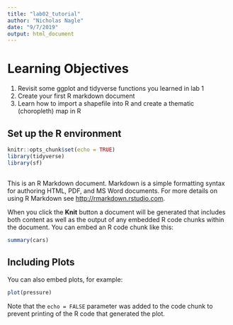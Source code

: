 ```yaml
---
title: "lab02_tutorial"
author: "Nicholas Nagle"
date: "9/7/2019"
output: html_document
---
```


# Learning Objectives

1. Revisit some ggplot and tidyverse functions you learned in lab 1
2. Create your first R markdown document
3. Learn how to import a shapefile into R and create a thematic (choropleth) map in R


## Set up the R environment

```r
knitr::opts_chunk$set(echo = TRUE)
library(tidyverse)
library(sf) 
```

## 

This is an R Markdown document. Markdown is a simple formatting syntax for authoring HTML, PDF, and MS Word documents. For more details on using R Markdown see <http://rmarkdown.rstudio.com>.

When you click the **Knit** button a document will be generated that includes both content as well as the output of any embedded R code chunks within the document. You can embed an R code chunk like this:

```r
summary(cars)
```

## Including Plots

You can also embed plots, for example:

```r
plot(pressure)
```

Note that the `echo = FALSE` parameter was added to the code chunk to prevent printing of the R code that generated the plot.
